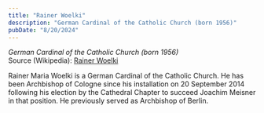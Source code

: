 ```yaml
---
title: "Rainer Woelki"
description: "German Cardinal of the Catholic Church (born 1956)"
pubDate: "8/20/2024"
---
```


*German Cardinal of the Catholic Church (born 1956)*  
Source (Wikipedia): [Rainer Woelki][1]

Rainer Maria Woelki is a German Cardinal of the Catholic Church. He
has been Archbishop of Cologne since his installation on 20 September 2014 following his election by the Cathedral Chapter to succeed Joachim Meisner in that position. He previously served as Archbishop of Berlin.

[1]: https://en.wikipedia.org/wiki/Rainer_Woelki
